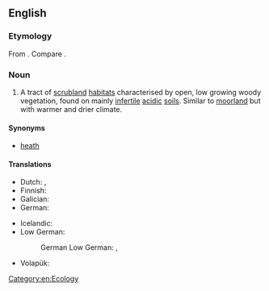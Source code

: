 ==English==

===Etymology===
From {{compound|heath|land|lang=en}}. Compare {{cog|stq|Heedelound||heathland}}.

===Noun===
{{en-noun}}
{{wikipedia}}

# A tract of [[scrubland]] [[habitat]]s characterised by open, low growing woody vegetation, found on mainly [[infertile]] [[acidic]] [[soil]]s. Similar to [[moorland]] but with warmer and drier climate.

====Synonyms====
* [[heath]]

====Translations====
{{trans-top|heathland}}
* Dutch: {{t+|nl|heide|c}}, {{t|nl|dopheide|c}}
* Finnish: {{t+|fi|nummi}}
* Galician: {{t+|gl|uceira|f}}
* German: {{t|de|Heideland|n}}
{{trans-mid}}
* Icelandic: {{t|is|heiði|f}}
* Low German:
*: German Low German: {{t|nds-de|Heidland|n}}, {{t|nds-de|Heidloo|n}}
* Volapük: {{t+|vo|brüyäralän}}
{{trans-bottom}}

[[Category:en:Ecology]]